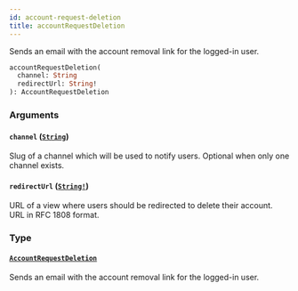 ```yaml
---
id: account-request-deletion
title: accountRequestDeletion
---
```


Sends an email with the account removal link for the logged-in user.

```graphql
accountRequestDeletion(
  channel: String
  redirectUrl: String!
): AccountRequestDeletion

```

### Arguments

#### `channel` ([`String`](/developer/api-reference/scalars/string.mdx))

Slug of a channel which will be used to notify users. Optional when only one channel exists.

#### `redirectUrl` ([`String!`](/developer/api-reference/scalars/string.mdx))

URL of a view where users should be redirected to delete their account. URL in RFC 1808 format.

### Type

#### [`AccountRequestDeletion`](/developer/api-reference/objects/account-request-deletion.mdx)

Sends an email with the account removal link for the logged-in user.
